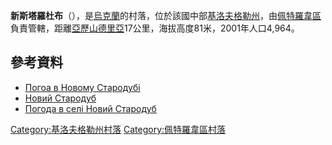 {{coord|48|30|40|N|33|10|2|E|scale:100000_region:UA|display=title}}

'''新斯塔羅杜布'''（{{lang-uk|Новий Стародуб}}），是[[烏克蘭|烏克蘭]]的村落，位於該國中部[[基洛夫格勒州|基洛夫格勒州]]，由[[佩特羅韋區|佩特羅韋區]]負責管轄，距離[[亞歷山德里亞_(烏克蘭)|亞歷山德里亞]]17公里，海拔高度81米，2001年人口4,964。

==參考資料==
*[http://weather.in.ua/ua/kirovogradskaja/17311 Погоа в Новому Стародубі] {{Wayback|url=http://weather.in.ua/ua/kirovogradskaja/17311 |date=20210123042034 }}
*[http://gska2.rada.gov.ua/pls/z7502/A005?rdat1=30.01.2010&rf7571=17620 Новий Стародуб]{{dead link|date=2018年3月 |bot=InternetArchiveBot |fix-attempted=yes }}
* [http://weather.in.ua/ua/kirovogradskaja/17311 Погода в селі Новий Стародуб] {{Wayback|url=http://weather.in.ua/ua/kirovogradskaja/17311 |date=20210123042034 }}

{{DEFAULTSORT:Новий Стародуб}}
[[Category:基洛夫格勒州村落|Category:基洛夫格勒州村落]]
[[Category:佩特羅韋區村落|Category:佩特羅韋區村落]]


{{Kirovohrad-geo-stub}}